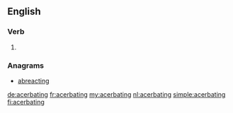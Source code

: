 ==English==

===Verb===
{{head|en|present participle}}

# {{present participle of|acerbate|lang=en|nocat=1}}

===Anagrams===
* [[abreacting#English|abreacting]]

[[de:acerbating]]
[[fr:acerbating]]
[[my:acerbating]]
[[nl:acerbating]]
[[simple:acerbating]]
[[fi:acerbating]]